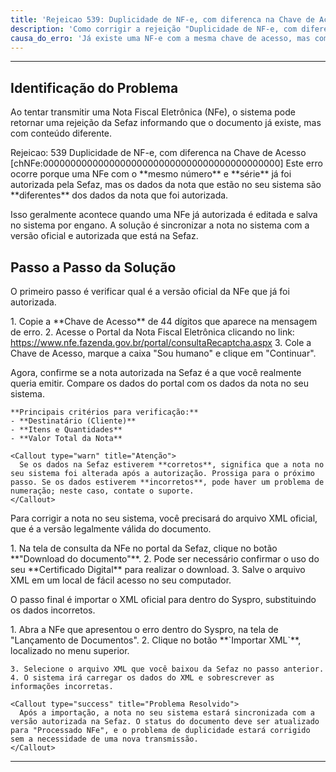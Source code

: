 ```yaml
---
title: 'Rejeicao 539: Duplicidade de NF-e, com diferenca na Chave de Acesso'
description: 'Como corrigir a rejeição "Duplicidade de NF-e, com diferença na Chave de Acesso" no Syspro, sincronizando a nota com o XML oficial da Sefaz.'
causa_do_erro: 'Já existe uma NF-e com a mesma chave de acesso, mas com diferenças nos dados. A solução é atualizar o cadastro da nota no Syspro com os dados oficiais da Sefaz.'
---
```



---

## Identificação do Problema

Ao tentar transmitir uma Nota Fiscal Eletrônica (NFe), o sistema pode retornar uma rejeição da Sefaz informando que o documento já existe, mas com conteúdo diferente.

<Callout type="error" title="Erro Apresentado">
  Rejeicao: 539 Duplicidade de NF-e, com diferenca na Chave de Acesso [chNFe:0000000000000000000000000000000000000000000]
</Callout>


<Callout type="info" title="Causa do Erro">
  Este erro ocorre porque uma NFe com o **mesmo número** e **série** já foi autorizada pela Sefaz, mas os dados da nota que estão no seu sistema são **diferentes** dos dados da nota que foi autorizada.

  Isso geralmente acontece quando uma NFe já autorizada é editada e salva no sistema por engano. A solução é sincronizar a nota no sistema com a versão oficial e autorizada que está na Sefaz.
</Callout>

## Passo a Passo da Solução

<Steps>
  <Step title="Consultar a Chave de Acesso na Sefaz">
    <p>O primeiro passo é verificar qual é a versão oficial da NFe que já foi autorizada.</p>
    1. Copie a **Chave de Acesso** de 44 dígitos que aparece na mensagem de erro.
    2. Acesse o Portal da Nota Fiscal Eletrônica clicando no link: <a href="https://www.nfe.fazenda.gov.br/portal/consultaRecaptcha.aspx" target="_blank" rel="noopener noreferrer">https://www.nfe.fazenda.gov.br/portal/consultaRecaptcha.aspx</a>
    3. Cole a Chave de Acesso, marque a caixa "Sou humano" e clique em "Continuar".

  </Step>

  <Step title="Comparar a NFe do Sistema com a da Sefaz">
    <p>Agora, confirme se a nota autorizada na Sefaz é a que você realmente queria emitir. Compare os dados do portal com os dados da nota no seu sistema.</p>
    
    **Principais critérios para verificação:**
    - **Destinatário (Cliente)**
    - **Itens e Quantidades**
    - **Valor Total da Nota**

    <Callout type="warn" title="Atenção">
      Se os dados na Sefaz estiverem **corretos**, significa que a nota no seu sistema foi alterada após a autorização. Prossiga para o próximo passo. Se os dados estiverem **incorretos**, pode haver um problema de numeração; neste caso, contate o suporte.
    </Callout>
  </Step>

  <Step title="Baixar o XML Autorizado da Sefaz">
    <p>Para corrigir a nota no seu sistema, você precisará do arquivo XML oficial, que é a versão legalmente válida do documento.</p>
    1. Na tela de consulta da NFe no portal da Sefaz, clique no botão **"Download do documento"**.
    2. Pode ser necessário confirmar o uso do seu **Certificado Digital** para realizar o download.
    3. Salve o arquivo XML em um local de fácil acesso no seu computador.
  </Step>

  <Step title="Importar o XML para Sincronizar a Nota">
    <p>O passo final é importar o XML oficial para dentro do Syspro, substituindo os dados incorretos.</p>
    1. Abra a NFe que apresentou o erro dentro do Syspro, na tela de "Lançamento de Documentos".
    2. Clique no botão **`Importar XML`**, localizado no menu superior.
    

    3. Selecione o arquivo XML que você baixou da Sefaz no passo anterior.
    4. O sistema irá carregar os dados do XML e sobrescrever as informações incorretas.

    <Callout type="success" title="Problema Resolvido">
      Após a importação, a nota no seu sistema estará sincronizada com a versão autorizada na Sefaz. O status do documento deve ser atualizado para "Processado NFe", e o problema de duplicidade estará corrigido sem a necessidade de uma nova transmissão.
    </Callout>
  </Step>
</Steps>

---

<SuporteSection modulo="NFe" />